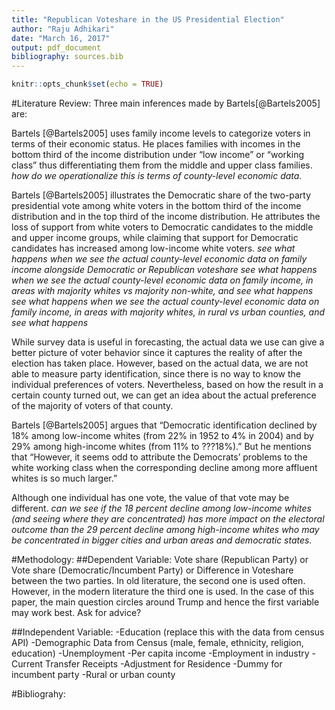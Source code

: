 ```yaml
---
title: "Republican Voteshare in the US Presidential Election"
author: "Raju Adhikari"
date: "March 16, 2017"
output: pdf_document
bibliography: sources.bib
---
```


```r
knitr::opts_chunk$set(echo = TRUE)
```

#Literature Review:
Three main inferences made by Bartels[@Bartels2005] are:



Bartels [@Bartels2005] uses family income levels to categorize voters in terms of their economic status. He places families with incomes in the bottom third of the income distribution under "low income" or "working class" thus differentiating them from the middle and upper class families. 
_how do we operationalize this is terms of county-level economic data._

Bartels [@Bartels2005] illustrates the Democratic share of the two-party presidential vote among white voters in the bottom third of the income distribution and in the top third of the income distribution. He attributes the loss of support from white voters to Democratic candidates to the middle and upper income groups, while claiming that support for Democratic candidates has increased among low-income white voters. 
_see what happens when we see the actual county-level economic data on family income alongside Democratic or Republican voteshare_ 
_see what happens when we see the actual county-level economic data on family income, in areas with majority whites vs majority non-white, and see what happens_
_see what happens when we see the actual county-level economic data on family income, in areas with majority whites, in rural vs urban counties, and see what happens_

While survey data is useful in forecasting, the actual data we use can give a better picture of voter behavior since it captures the reality of after the election has taken place. However, based on the actual data, we are not able to measure party identification, since there is no way to know the individual preferences of voters. Nevertheless, based on how the result in a certain county turned out, we can get an idea about the actual preference of the majority of voters of that county.

Bartels [@Bartels2005] argues that "Democratic identification declined by 18% among low-income whites (from 22% in 1952 to 4% in 2004) and by 29% among high-income whites (from 11% to ???18%)." But he mentions that "However, it seems odd to attribute the Democrats' problems to the white working class when the corresponding decline among more affluent whites is so much larger." 

Although one individual has one vote, the value of that vote may be different. 
_can we see if the 18 percent decline among low-income whites (and seeing where they are concentrated) has more impact on the electoral outcome than the 29 percent decline among high-income whites who may be concentrated in bigger cities and urban areas and democratic states._


#Methodology:
##Dependent Variable:
Vote share (Republican Party) or Vote share (Democratic/Incumbent Party) or Difference in Voteshare between the two parties. In old literature, the second one is used often. However, in the modern literature the third one is used. In the case of this paper, the main question circles around Trump and hence the first variable may work best. Ask for advice?

##Independent Variable:
-Education (replace this with the data from census API)
-Demographic Data from Census (male, female, ethnicity, religion, education)
-Unemployment
-Per capita income
-Employment in industry
-Current Transfer Receipts
-Adjustment for Residence
-Dummy for incumbent party
-Rural or urban county

#Bibliograhy: